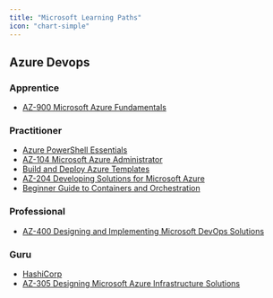 ```yaml
---
title: "Microsoft Learning Paths"
icon: "chart-simple"
---
```


<Icon icon="microsoft" size={64} />

## Azure Devops

### Apprentice

- [AZ-900 Microsoft Azure Fundamentals](/microsoft/az-900-microsoft-azure-fundamentals)

### Practitioner

- [Azure PowerShell Essentials](/microsoft/azure-powershell-essentials)
- [AZ-104 Microsoft Azure Administrator](/microsoft/az-104-microsoft-azure-administrator)
- [Build and Deploy Azure Templates](/microsoft/build-and-deploy-azure-templates)
- [AZ-204 Developing Solutions for Microsoft Azure](/microsoft/az-204-developing-solutions-for-microsoft-azure)
- [Beginner Guide to Containers and Orchestration](/microsoft/beginner-guide-to-containers-and-orchestration)

### Professional

- [AZ-400 Designing and Implementing Microsoft DevOps Solutions](/microsoft/az-400-designing-and-implementing-microsoft-devops-solutions)

### Guru

- [HashiCorp](/microsoft/hashicorp-packer)
- [AZ-305 Designing Microsoft Azure Infrastructure Solutions](/microsoft/az-305-designing-microsoft-azure-infrastructure-solutions)
